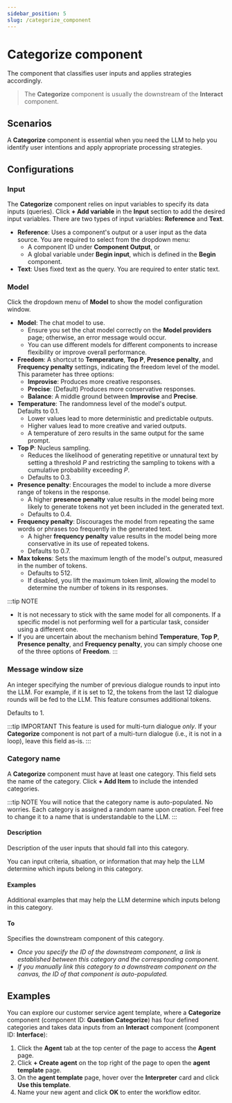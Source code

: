 ```yaml
---
sidebar_position: 5
slug: /categorize_component
---
```


# Categorize component

The component that classifies user inputs and applies strategies accordingly. 

> The **Categorize** component is usually the downstream of the **Interact** component.

## Scenarios

A **Categorize** component is essential when you need the LLM to help you identify user intentions and apply appropriate processing strategies.

## Configurations

### Input

The **Categorize** component relies on input variables to specify its data inputs (queries). Click **+ Add variable** in the **Input** section to add the desired input variables. There are two types of input variables: **Reference** and **Text**.

- **Reference**: Uses a component's output or a user input as the data source. You are required to select from the dropdown menu:
  - A component ID under **Component Output**, or 
  - A global variable under **Begin input**, which is defined in the **Begin** component.
- **Text**: Uses fixed text as the query. You are required to enter static text.

### Model

Click the dropdown menu of **Model** to show the model configuration window.

- **Model**: The chat model to use.  
  - Ensure you set the chat model correctly on the **Model providers** page; otherwise, an error message would occur.
  - You can use different models for different components to increase flexibility or improve overall performance.
- **Freedom**: A shortcut to **Temperature**, **Top P**, **Presence penalty**, and **Frequency penalty** settings, indicating the freedom level of the model.  
  This parameter has three options:
  - **Improvise**: Produces more creative responses.
  - **Precise**: (Default) Produces more conservative responses.
  - **Balance**: A middle ground between **Improvise** and **Precise**.
- **Temperature**: The randomness level of the model's output.  
  Defaults to 0.1.
  - Lower values lead to more deterministic and predictable outputs.
  - Higher values lead to more creative and varied outputs.
  - A temperature of zero results in the same output for the same prompt.
- **Top P**: Nucleus sampling.  
  - Reduces the likelihood of generating repetitive or unnatural text by setting a threshold *P* and restricting the sampling to tokens with a cumulative probability exceeding *P*.
  - Defaults to 0.3.
- **Presence penalty**: Encourages the model to include a more diverse range of tokens in the response.  
  - A higher **presence penalty** value results in the model being more likely to generate tokens not yet been included in the generated text.
  - Defaults to 0.4.
- **Frequency penalty**: Discourages the model from repeating the same words or phrases too frequently in the generated text.  
  - A higher **frequency penalty** value results in the model being more conservative in its use of repeated tokens.
  - Defaults to 0.7.
- **Max tokens**: Sets the maximum length of the model's output, measured in the number of tokens.  
  - Defaults to 512. 
  - If disabled, you lift the maximum token limit, allowing the model to determine the number of tokens in its responses.

:::tip NOTE
- It is not necessary to stick with the same model for all components. If a specific model is not performing well for a particular task, consider using a different one.
- If you are uncertain about the mechanism behind **Temperature**, **Top P**, **Presence penalty**, and **Frequency penalty**, you can simply choose one of the three options of **Freedom**.
:::

### Message window size

An integer specifying the number of previous dialogue rounds to input into the LLM. For example, if it is set to 12, the tokens from the last 12 dialogue rounds will be fed to the LLM. This feature consumes additional tokens.

Defaults to 1.

:::tip IMPORTANT
This feature is used for multi-turn dialogue *only*. If your **Categorize** component is not part of a multi-turn dialogue (i.e., it is not in a loop), leave this field as-is.
:::

### Category name

A **Categorize** component must have at least one category. This field sets the name of the category. Click **+ Add Item** to include the intended categories. 

:::tip NOTE
You will notice that the category name is auto-populated. No worries. Each category is assigned a random name upon creation. Feel free to change it to a name that is understandable to the LLM.
:::

#### Description

Description of the user inputs that should fall into this category.  

You can input criteria, situation, or information that may help the LLM determine which inputs belong in this category.

#### Examples

Additional examples that may help the LLM determine which inputs belong in this category.

#### To

Specifies the downstream component of this category.

- *Once you specify the ID of the downstream component, a link is established between this category and the corresponding component.*
- *If you manually link this category to a downstream component on the canvas, the ID of that component is auto-populated.*

## Examples

You can explore our customer service agent template, where a **Categorize** component (component ID: **Question Categorize**) has four defined categories and takes data inputs from an **Interact** component (component ID: **Interface**):

1. Click the **Agent** tab at the top center of the page to access the **Agent** page.
2. Click **+ Create agent** on the top right of the page to open the **agent template** page.
3. On the **agent template** page, hover over the **Interpreter** card and click **Use this template**.
4. Name your new agent and click **OK** to enter the workflow editor.

